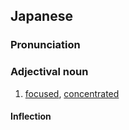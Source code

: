 ==Japanese==
{{ja-kanjitab|じゅう|てん|てき|yomi=on}}

===Pronunciation===
{{ja-pron|じゅうてんてき|y=on}}

===Adjectival noun===
{{ja-adj|infl=na|じゅうてんてき}}

# [[focused]], [[concentrated]]

====Inflection====
{{ja-na|じゅうてんてき}}